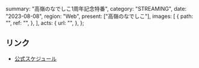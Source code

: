   summary: "高嶺のなでしこ1周年記念特番",
  category: "STREAMING",
  date: "2023-08-08",
  region: "Web",
  present: ["高嶺のなでしこ"],
  images: [
    {
      path: "",
      ref: "",
    },
  ],
  acts: {
    url: "",
  },
};

## リンク

- [公式スケジュール](https://takanenonadeshiko.jp/?p=1236)
